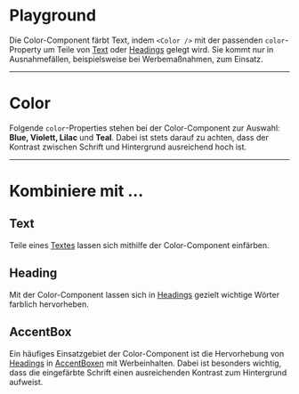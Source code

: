 # Playground

Die Color-Component färbt Text, indem `<Color />` mit der passenden
`color`-Property um Teile von [Text](/03-components/content/text) oder
[Headings](/03-components/content/heading) gelegt wird. Sie kommt nur in
Ausnahmefällen, beispielsweise bei Werbemaßnahmen, zum Einsatz.

<LiveCodeEditor />

---

# Color

Folgende `color`-Properties stehen bei der Color-Component zur Auswahl: **Blue,
Violett, Lilac** und **Teal**. Dabei ist stets darauf zu achten, dass der
Kontrast zwischen Schrift und Hintergrund ausreichend hoch ist.

<LiveCodeEditor example="color" editorCollapsed />

---

# Kombiniere mit ...

## Text

Teile eines [Textes](/03-components/content/text) lassen sich mithilfe der
Color-Component einfärben.

<LiveCodeEditor editorCollapsed />

## Heading

Mit der Color-Component lassen sich in
[Headings](/03-components/content/heading) gezielt wichtige Wörter farblich
hervorheben.

<LiveCodeEditor example="heading" editorCollapsed />

## AccentBox

Ein häufiges Einsatzgebiet der Color-Component ist die Hervorhebung von
[Headings](/03-components/content/heading) in
[AccentBoxen](/03-components/structure/accent-box) mit Werbeinhalten. Dabei ist
besonders wichtig, dass die eingefärbte Schrift einen ausreichenden Kontrast zum
Hintergrund aufweist.

<LiveCodeEditor example="accent-box" editorCollapsed />
